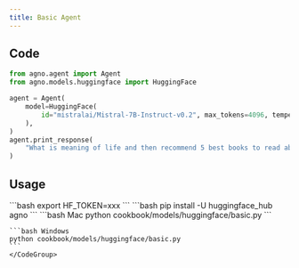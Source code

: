 ```yaml
---
title: Basic Agent
---
```


## Code

```python cookbook/models/huggingface/basic.py
from agno.agent import Agent
from agno.models.huggingface import HuggingFace

agent = Agent(
    model=HuggingFace(
        id="mistralai/Mistral-7B-Instruct-v0.2", max_tokens=4096, temperature=0
    ),
)
agent.print_response(
    "What is meaning of life and then recommend 5 best books to read about it"
)
```

## Usage

<Steps>
  <Snippet file="create-venv-step.mdx" />

  <Step title="Set your API key">
    ```bash
    export HF_TOKEN=xxx
    ```
  </Step>

  <Step title="Install libraries">
    ```bash
    pip install -U huggingface_hub agno
    ```
  </Step>

  <Step title="Run Agent">
    <CodeGroup>
    ```bash Mac
    python cookbook/models/huggingface/basic.py
    ```

    ```bash Windows
    python cookbook/models/huggingface/basic.py
    ```
    </CodeGroup>
  </Step>
</Steps>